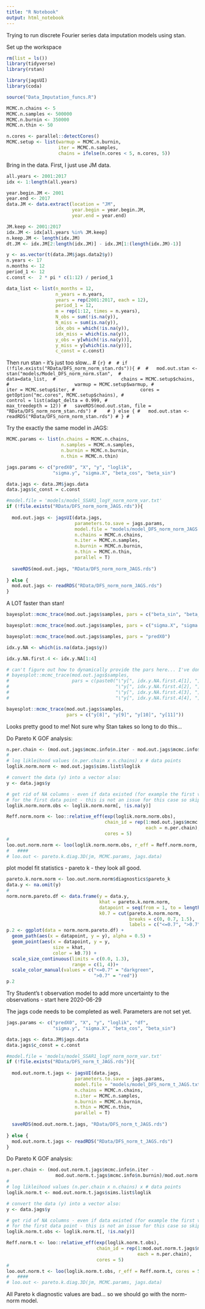 ```yaml
---
title: "R Notebook"
output: html_notebook
---
```


Trying to run discrete Fourier series data imputation models using stan. 

Set up the workspace
```r
rm(list = ls())
library(tidyverse)
library(rstan)

library(jagsUI)
library(coda)

source("Data_Imputation_funcs.R")    

MCMC.n.chains <- 5
MCMC.n.samples <- 500000
MCMC.n.burnin <- 350000
MCMC.n.thin <- 50

n.cores <- parallel::detectCores()
MCMC.setup <- list(warmup = MCMC.n.burnin,
                   iter = MCMC.n.samples,
                   chains = ifelse(n.cores < 5, n.cores, 5))

```


Bring in the data. First, I just use JM data.

```r

all.years <- 2001:2017
idx <- 1:length(all.years)

year.begin.JM <- 2001
year.end <- 2017
data.JM <- data.extract(location = "JM", 
                        year.begin = year.begin.JM, 
                        year.end = year.end)

JM.keep <- 2001:2017
idx.JM <- idx[all.years %in% JM.keep]
n.keep.JM <- length(idx.JM)
dt.JM <- idx.JM[2:length(idx.JM)] - idx.JM[1:(length(idx.JM)-1)]

y <- as.vector(t(data.JM$jags.data2$y))
n.years <- 17
n.months <- 12
period_1 <- 12
c.const <-  2 * pi * c(1:12) / period_1

data_list <- list(n_months = 12, 
                  n_years = n.years,
                  years = rep(2001:2017, each = 12),
                  period_1 = 12, 
                  m = rep(1:12, times = n.years),
                  N_obs = sum(!is.na(y)),
                  N_miss = sum(is.na(y)),
                  idx_obs = which(!is.na(y)),
                  idx_miss = which(is.na(y)),
                  y_obs = y[which(!is.na(y))],
                  y_miss = y[which(is.na(y))],
                  c_const = c.const)

```


Then run stan - it's just too slow... 
# ```{r}
# 
# if (!file.exists("RData/DFS_norm_norm_stan.rds")){
# 
#   mod.out.stan <- stan("models/Model_DFS_norm_norm.stan", 
#                        data=data_list, 
#                        chains = MCMC.setup$chains, 
#                        warmup = MCMC.setup$warmup,
#                        iter = MCMC.setup$iter,
#                        cores = getOption("mc.cores", MCMC.setup$chains),
#                        control = list(adapt_delta = 0.999,
#                                       max_treedepth = 12))
#   saveRDS(mod.out.stan, file = "RData/DFS_norm_norm_stan.rds")
#   
# } else {
#   mod.out.stan <- readRDS("RData/DFS_norm_norm_stan.rds")
# }
# ```


<!-- Didn't converge...  -->
<!-- ```{r} -->
<!-- traceplot(mod.out.stan, pars = c("beta_sin", "beta_cos")) -->
<!-- ``` -->

<!-- ```{r} -->
<!-- traceplot(mod.out.stan, pars = c("sigma_X", "sigma_y")) -->
<!-- ``` -->

<!-- ```{r} -->
<!-- traceplot(mod.out.stan, pars = "predX0") -->
<!-- ``` -->

<!-- ```{r} -->
<!-- traceplot(mod.out.stan, pars = c("y_miss[1]", "y_miss[2]")) -->
<!-- ``` -->

<!-- Extract the log-likelihood and run the loo. -->
<!-- ```{r} -->
<!-- log_lik <- extract_log_lik(mod.stan,  -->
<!--                            merge_chains = FALSE) -->
<!-- rel_n_eff <- relative_eff(exp(log_lik)) -->
<!-- loo(log_lik, r_eff = rel_n_eff, cores = 4) -->
<!-- ``` -->


Try the exactly the same model in JAGS:

```r

MCMC.params <- list(n.chains = MCMC.n.chains,
                    n.samples = MCMC.n.samples,
                    n.burnin = MCMC.n.burnin,
                    n.thin = MCMC.n.thin)

jags.params <- c("predX0", "X", "y", "loglik",
                 "sigma.y", "sigma.X", "beta_cos", "beta_sin")

data.jags <- data.JM$jags.data
data.jags$c_const = c.const

#model.file = 'models/model_SSAR1_logY_norm_norm_var.txt'
if (!file.exists("RData/DFS_norm_norm_JAGS.rds")){
  
  mod.out.jags <- jagsUI(data.jags, 
                         parameters.to.save = jags.params, 
                         model.file = "models/model_DFS_norm_norm_JAGS.txt", 
                         n.chains = MCMC.n.chains,
                         n.iter = MCMC.n.samples,
                         n.burnin = MCMC.n.burnin,
                         n.thin = MCMC.n.thin,
                         parallel = T)
  
  saveRDS(mod.out.jags, "RData/DFS_norm_norm_JAGS.rds")
  
} else {
  mod.out.jags <- readRDS("RData/DFS_norm_norm_JAGS.rds")
}
```

A LOT faster than stan!

```r
bayesplot::mcmc_trace(mod.out.jags$samples, pars = c("beta_sin", "beta_cos"))


```
```r
bayesplot::mcmc_trace(mod.out.jags$samples, pars = c("sigma.X", "sigma.y"))
```

```r
bayesplot::mcmc_trace(mod.out.jags$samples, pars = "predX0")
```

```r
idx.y.NA <- which(is.na(data.jags$y))

idx.y.NA.first.4 <- idx.y.NA[1:4]

# can't figure out how to dynamically provide the pars here... I've done this before
# bayesplot::mcmc_trace(mod.out.jags$samples, 
#                       pars = c(paste0("\"y[", idx.y.NA.first.4[1], "]\",",
#                                       "\"y[", idx.y.NA.first.4[2], "]\",",
#                                       "\"y[", idx.y.NA.first.4[3], "]\",",
#                                       "\"y[", idx.y.NA.first.4[4], "]\"")))

bayesplot::mcmc_trace(mod.out.jags$samples,
                      pars = c("y[8]", "y[9]", "y[10]", "y[11]"))

```

Looks pretty good to me! Not sure why Stan takes so long to do this... 

Do Pareto K GOF analysis:
```r

n.per.chain <- (mod.out.jags$mcmc.info$n.iter - mod.out.jags$mcmc.info$n.burnin)/mod.out.jags$mcmc.info$n.thin
#   
# log likleihood values (n.per.chain x n.chains) x # data points
loglik.norm.norm <- mod.out.jags$sims.list$loglik

# convert the data (y) into a vector also:
y <- data.jags$y

# get rid of NA columns - even if data existed (for example the first value) - no likelihood
# for the first data point - this is not an issue for this case so skip
loglik.norm.norm.obs <- loglik.norm.norm[, !is.na(y)]

Reff.norm.norm <- loo::relative_eff(exp(loglik.norm.norm.obs),
                                    chain_id = rep(1:mod.out.jags$mcmc.info$n.chains,
                                                   each = n.per.chain),
                                    cores = 5)
#   
loo.out.norm.norm <- loo(loglik.norm.norm.obs, r_eff = Reff.norm.norm, cores = 5)
#   ####
# loo.out <- pareto.k.diag.3D(jm, MCMC.params, jags.data)

```

plot model fit statistics - pareto k - they look all good. 

```r

pareto.k.norm.norm <- loo.out.norm.norm$diagnostics$pareto_k
data.y <- na.omit(y)
# 
norm.norm.pareto.df <- data.frame(y = data.y,
                                  khat = pareto.k.norm.norm,
                                  datapoint = seq(from = 1, to = length(data.y)),
                                  k0.7 = cut(pareto.k.norm.norm,
                                             breaks = c(0, 0.7, 1.5),
                                             labels = c("<=0.7", ">0.7")))
p.2 <- ggplot(data = norm.norm.pareto.df) +
  geom_path(aes(x = datapoint, y = y), alpha = 0.5) +
  geom_point(aes(x = datapoint, y = y,
                 size = khat,
                 color = k0.7)) +
  scale_size_continuous(limits = c(0.0, 1.3),
                        range = c(1, 4))+
  scale_color_manual(values = c("<=0.7" = "darkgreen",
                                ">0.7" = "red"))
p.2
```

Try Student's t observation model to add more uncertainty to the observations - start here 2020-06-29

The jags code needs to be completed as well. Parameters are not set yet. 

```r
jags.params <- c("predX0", "X", "y", "loglik", "df",
                 "sigma.y", "sigma.X", "beta_cos", "beta_sin")

data.jags <- data.JM$jags.data
data.jags$c_const = c.const

#model.file = 'models/model_SSAR1_logY_norm_norm_var.txt'
if (!file.exists("RData/DFS_norm_t_JAGS.rds")){
  
  mod.out.norm.t.jags <- jagsUI(data.jags, 
                         parameters.to.save = jags.params, 
                         model.file = "models/model_DFS_norm_t_JAGS.txt", 
                         n.chains = MCMC.n.chains,
                         n.iter = MCMC.n.samples,
                         n.burnin = MCMC.n.burnin,
                         n.thin = MCMC.n.thin,
                         parallel = T)
  
  saveRDS(mod.out.norm.t.jags, "RData/DFS_norm_t_JAGS.rds")
  
} else {
  mod.out.norm.t.jags <- readRDS("RData/DFS_norm_t_JAGS.rds")
}
```

Do Pareto K GOF analysis:
```r

n.per.chain <- (mod.out.norm.t.jags$mcmc.info$n.iter -
                  mod.out.norm.t.jags$mcmc.info$n.burnin)/mod.out.norm.t.jags$mcmc.info$n.thin
#   
# log likleihood values (n.per.chain x n.chains) x # data points
loglik.norm.t <- mod.out.norm.t.jags$sims.list$loglik

# convert the data (y) into a vector also:
y <- data.jags$y

# get rid of NA columns - even if data existed (for example the first value) - no likelihood
# for the first data point - this is not an issue for this case so skip
loglik.norm.t.obs <- loglik.norm.t[, !is.na(y)]

Reff.norm.t <- loo::relative_eff(exp(loglik.norm.t.obs),
                                 chain_id = rep(1:mod.out.norm.t.jags$mcmc.info$n.chains,
                                                each = n.per.chain),
                                 cores = 5)
#   
loo.out.norm.t <- loo(loglik.norm.t.obs, r_eff = Reff.norm.t, cores = 5)
#   ####
# loo.out <- pareto.k.diag.3D(jm, MCMC.params, jags.data)

```

All Pareto k diagnostic values are bad... so we should go with the norm-norm model.

